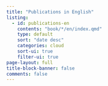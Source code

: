```yaml
---
title: "Publications in English"
listing:
  - id: publications-en
    contents: "book/*/en/index.qmd"
    type: default
    sort: "date desc"
    categories: cloud
    sort-ui: true
    filter-ui: true
page-layout: full
title-block-banner: false
comments: false
---
```


::: {#publications-en}
:::
